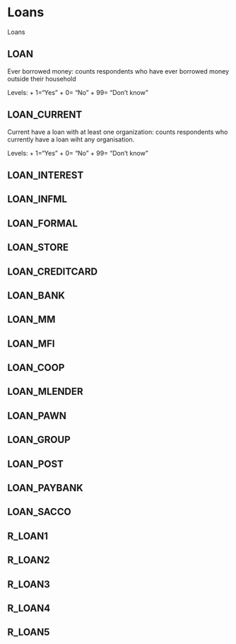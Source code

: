 # Loans

Loans

## LOAN
Ever borrowed money: counts respondents who have ever borrowed money outside their household

Levels: 
+ 1="Yes"
+ 0= "No"
+ 99= "Don't know"

## LOAN_CURRENT
Current have a loan with at least one organization: counts respondents who currently have a loan wiht any organisation. 

Levels: 
+ 1="Yes"
+ 0= "No"
+ 99= "Don't know"

## LOAN_INTEREST
## LOAN_INFML
## LOAN_FORMAL
## LOAN_STORE
## LOAN_CREDITCARD
## LOAN_BANK
## LOAN_MM
## LOAN_MFI
## LOAN_COOP
## LOAN_MLENDER
## LOAN_PAWN
## LOAN_GROUP
## LOAN_POST
## LOAN_PAYBANK
## LOAN_SACCO
## R_LOAN1
## R_LOAN2
## R_LOAN3
## R_LOAN4
## R_LOAN5
